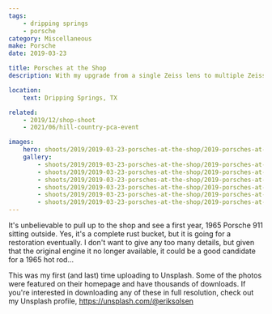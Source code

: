 ```yaml
---
tags:
    - dripping springs
    - porsche
category: Miscellaneous
make: Porsche
date: 2019-03-23

title: Porsches at the Shop
description: With my upgrade from a single Zeiss lens to multiple Zeiss lenses it's time to take a trip to a nearby Porsche restoration shop in Dripping Springs, TX.

location:
    text: Dripping Springs, TX

related:
    - 2019/12/shop-shoot
    - 2021/06/hill-country-pca-event

images:
    hero: shoots/2019/2019-03-23-porsches-at-the-shop/2019-porsches-at-the-shop_005.jpg
    gallery:
        - shoots/2019/2019-03-23-porsches-at-the-shop/2019-porsches-at-the-shop_001.jpg
        - shoots/2019/2019-03-23-porsches-at-the-shop/2019-porsches-at-the-shop_002.jpg
        - shoots/2019/2019-03-23-porsches-at-the-shop/2019-porsches-at-the-shop_003.jpg
        - shoots/2019/2019-03-23-porsches-at-the-shop/2019-porsches-at-the-shop_004.jpg
        - shoots/2019/2019-03-23-porsches-at-the-shop/2019-porsches-at-the-shop_005.jpg
        - shoots/2019/2019-03-23-porsches-at-the-shop/2019-porsches-at-the-shop_006.jpg
---
```


It's unbelievable to pull up to the shop and see a first year, 1965 Porsche 911 sitting outside. Yes, it's a complete rust bucket, but it is going for a restoration eventually. I don't want to give any too many details, but given that the original engine it no longer available, it could be a good candidate for a 1965 hot rod...

This was my first (and last) time uploading to Unsplash. Some of the photos were featured on their homepage and have thousands of downloads. If you're interested in downloading any of these in full resolution, check out my Unsplash profile, https://unsplash.com/@eriksolsen

